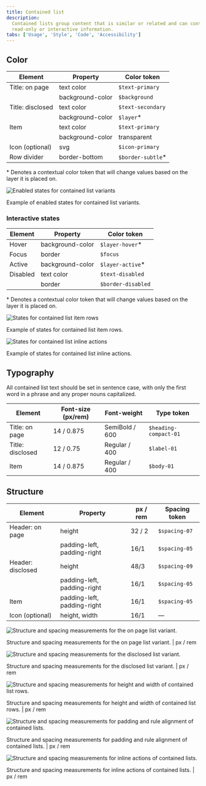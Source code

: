 ```yaml
---
title: Contained list
description:
  Contained lists group content that is similar or related and can contain
  read-only or interactive information.
tabs: ['Usage', 'Style', 'Code', 'Accessibility']
---
```


## Color

| Element          | Property         | Color token        |
| ---------------- | ---------------- | ------------------ |
| Title: on page   | text color       | `$text-primary`    |
|                  | background-color | `$background`      |
| Title: disclosed | text color       | `$text-secondary`  |
|                  | background-color | `$layer`\*         |
| Item             | text color       | `$text-primary`    |
|                  | background-color | transparent        |
| Icon (optional)  | svg              | `$icon-primary`    |
| Row divider      | border-bottom    | `$border-subtle`\* |

<Caption>
  * Denotes a contextual color token that will change values based on the layer
  it is placed on.
</Caption>

<Row>
<Column colLg={8}>

![Enabled states for contained list variants](images/contained-list-style-1.png)

</Column>
</Row>

<Caption>Example of enabled states for contained list variants.</Caption>

### Interactive states

| Element  | Property         | Color token        |
| -------- | ---------------- | ------------------ |
| Hover    | background-color | `$layer-hover`\*   |
| Focus    | border           | `$focus`           |
| Active   | background-color | `$layer-active`\*  |
| Disabled | text color       | `$text-disabled`   |
|          | border           | `$border-disabled` |

<Caption>
  * Denotes a contextual color token that will change values based on the layer
  it is placed on.
</Caption>

<Row>
<Column colLg={12}>

![States for contained list item rows](images/contained-list-style-2.png)

</Column>
</Row>

<Caption>Example of states for contained list item rows.</Caption>

<br />

<Row>
<Column colLg={12}>

![States for contained list inline actions](images/contained-list-style-3.png)

</Column>
</Row>

<Caption>Example of states for contained list inline actions.</Caption>

## Typography

All contained list text should be set in sentence case, with only the first word
in a phrase and any proper nouns capitalized.

| Element          | Font-size (px/rem) | Font-weight    | Type token            |
| ---------------- | ------------------ | -------------- | --------------------- |
| Title: on page   | 14 / 0.875         | SemiBold / 600 | `$heading-compact-01` |
| Title: disclosed | 12 / 0.75          | Regular / 400  | `$label-01`           |
| Item             | 14 / 0.875         | Regular / 400  | `$body-01`            |

## Structure

| Element           | Property                    | px / rem | Spacing token |
| ----------------- | --------------------------- | -------- | ------------- |
| Header: on page   | height                      | 32 / 2   | `$spacing-07` |
|                   | padding-left, padding-right | 16/1     | `$spacing-05` |
| Header: disclosed | height                      | 48/3     | `$spacing-09` |
|                   | padding-left, padding-right | 16/1     | `$spacing-05` |
| Item              | padding-left, padding-right | 16/1     | `$spacing-05` |
| Icon (optional)   | height, width               | 16/1     | —             |

<div className="image--fixed">

![Structure and spacing measurements for the on page list variant.](images/contained-list-style-4.png)

</div>

<Caption>
  Structure and spacing measurements for the on page list variant. | px / rem
</Caption>

<br />

<div className="image--fixed">

![Structure and spacing measurements for the disclosed list variant.](images/contained-list-style-5.png)

</div>

<Caption>
  Structure and spacing measurements for the disclosed list variant. | px / rem
</Caption>

<br />

<div className="image--fixed">

![Structure and spacing measurements for height and width of contained list rows.](images/contained-list-style-6.png)

</div>

<Caption>
  Structure and spacing measurements for height and width of contained list
  rows. | px / rem
</Caption>

<br />

<div className="image--fixed">

![Structure and spacing measurements for padding and rule alignment of contained lists.](images/contained-list-style-7.png)

</div>

<Caption>
  Structure and spacing measurements for padding and rule alignment of contained
  lists. | px / rem
</Caption>

<div className="image--fixed">

![Structure and spacing measurements for inline actions of contained lists.](images/contained-list-style-8.png)

</div>

<Caption>
  Structure and spacing measurements for inline actions of contained lists. | px
  / rem
</Caption>
